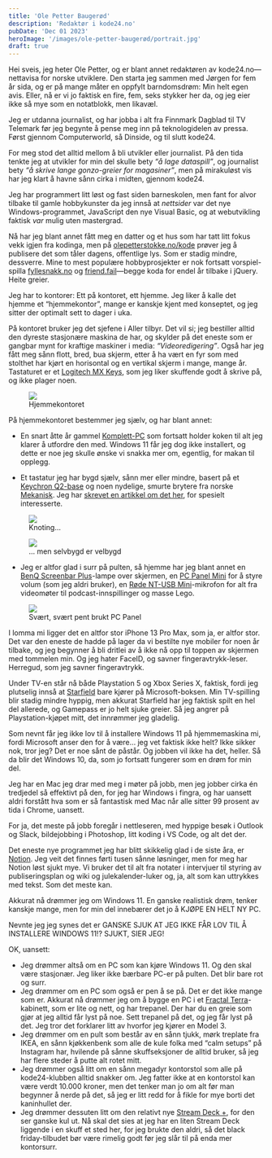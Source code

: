 ```yaml
---
title: 'Ole Petter Baugerød'
description: 'Redaktør i kode24.no'
pubDate: 'Dec 01 2023'
heroImage: '/images/ole-petter-baugerød/portrait.jpg'
draft: true
---
```







<Question1/>

Hei sveis, jeg heter Ole Petter, og er blant annet redaktøren av kode24.no—nettavisa for norske utviklere. Den starta jeg sammen med Jørgen for fem år sida, og er på mange måter en oppfylt barndomsdrøm: Min helt egen avis. Eller, nå er vi jo faktisk en fire, fem, seks stykker her da, og jeg eier ikke så mye som en notatblokk, men likavæl.

Jeg er utdanna journalist, og har jobba i alt fra Finnmark Dagblad til TV Telemark før jeg begynte å pense meg inn på teknologidelen av pressa. Først gjennom Computerworld, så Dinside, og til slutt kode24.

For meg stod det alltid mellom å bli utvikler eller journalist. På den tida tenkte jeg at utvikler for min del skulle bety _“å lage dataspill”_, og journalist bety _“å skrive lange gonzo-greier for magasiner”_, men på mirakuløst vis har jeg klart å havne sånn cirka i midten, gjennom kode24.

Jeg har programmert litt løst og fast siden barneskolen, men fant for alvor tilbake til gamle hobbykunster da jeg innså at _nettsider_ var det nye Windows-programmet, JavaScript den nye Visual Basic, og at webutvikling faktisk _var_ mulig uten mastergrad.

Nå har jeg blant annet fått meg en datter og et hus som har tatt litt fokus vekk igjen fra kodinga, men på [olepetterstokke.no/kode](olepetterstokke.no/kode) prøver jeg å publisere det som tåler dagens, offentlige lys. Som er stadig mindre, dessverre. Mine to mest populære hobbyprosjekter er nok fortsatt vorspiel-spilla [fyllesnakk.no](https://www.fyllesnakk.no/) og [friend.fail](https://friend.fail/)—begge koda for endel år tilbake i jQuery. Heite greier.

<Question2/>

Jeg har to kontorer: Ett på kontoret, ett hjemme. Jeg liker å kalle det hjemme et “hjemmekontor”, mange er kanskje kjent med konseptet, og jeg sitter der optimalt sett to dager i uka.

På kontoret bruker jeg det sjefene i Aller tilbyr. Det vil si; jeg bestiller alltid den dyreste stasjonære maskina de har, og skylder på det eneste som er gangbar mynt for kraftige maskiner i media: _“Videoredigering”_. Også har jeg fått meg sånn flott, bred, bua skjerm, etter å ha vært en fyr som med stolthet har kjørt en horisontal og en vertikal skjerm i mange, mange år. Tastaturet er et [Logitech MX Keys](https://www.logitech.com/no-no/products/keyboards/mx-keys-s.html), som jeg liker skuffende godt å skrive på, og ikke plager noen.


<figure>
    <img src='/images/ole-petter-baugerød/rig3.jpg'/>
    <figcaption>
        Hjemmekontoret
    </figcaption>
</figure>



På hjemmekontoret bestemmer jeg sjælv, og har blant annet:

* En snart åtte år gammel [Komplett-PC](https://www.komplett.no/brand/komplett-pc) som fortsatt holder koken til alt jeg klarer å utfordre den med. Windows 11 får jeg dog ikke installert, og dette er noe jeg skulle ønske vi snakka mer om, egentlig, for makan til opplegg.

* Et tastatur jeg har bygd sjælv, sånn mer eller mindre, basert på et [Keychron Q2-base](https://www.keychron.com/products/keychron-q2-qmk-custom-mechanical-keyboard) og noen nydelige, smurte brytere fra norske [Mekanisk](https://mekanisk.com/). Jeg har [skrevet en artikkel om det her](https://www.kode24.no/artikkel/sa-enkelt-bygger-du-ditt-eget-tastatur-en-skamfull-nytelse/80147043), for spesielt interesserte.

<figure>
    <img src='/images/ole-petter-baugerød/ole-med-tastatur.jpg'/>
    <figcaption>
        Knoting...
    </figcaption>
</figure>

<figure>
    <img src='/images/ole-petter-baugerød/keyboard.jpg'/>
    <figcaption>
        ... men selvbygd er velbygd
    </figcaption>
</figure>



* Jeg er altfor glad i surr på pulten, så hjemme har jeg blant annet en [BenQ Screenbar Plus](https://www.benq.com/en-us/lighting/monitor-light/screenbar-plus.html)-lampe over skjermen, en [PC Panel Mini](https://www.getpcpanel.com/product-page/pcpanel-mini) for å styre volum (som jeg aldri bruker), en [Røde NT-USB Mini](https://rode.com/en/microphones/usb/nt-usb-mini)-mikrofon for alt fra videomøter til podcast-innspillinger og masse Lego.

<figure>
    <img src='/images/ole-petter-baugerød/pc-panel.jpg'/>
    <figcaption>
        Svært, svært pent brukt PC Panel
    </figcaption>
</figure>

I lomma mi ligger det en altfor stor iPhone 13 Pro Max, som ja, er altfor stor. Det var den eneste de hadde på lager da vi bestilte nye mobiler for noen år tilbake, og jeg begynner å bli dritlei av å ikke nå opp til toppen av skjermen med tommelen min. Og jeg hater FaceID, og savner fingeravtrykk-leser. Herregud, som jeg savner fingeravtrykk.

Under TV-en står nå både Playstation 5 og Xbox Series X, faktisk, fordi jeg plutselig innså at [Starfield](https://bethesda.net/en/game/starfield) bare kjører på Microsoft-boksen. Min TV-spilling blir stadig mindre hyppig, men akkurat Starfield har jeg faktisk spilt en hel del allerede, og Gamepass er jo helt sjuke greier. Så jeg angrer på Playstation-kjøpet mitt, det innrømmer jeg gladelig.


<Question3/>

Som nevnt får jeg ikke lov til å installere Windows 11 på hjemmemaskina mi, fordi Microsoft anser den for å være… jeg vet faktisk ikke helt? Ikke sikker nok, tror jeg? Det er noe sånt de påstår. Og jobben vil ikke ha det, heller. Så da blir det Windows 10, da, som jo fortsatt fungerer som en drøm for min del.

Jeg har en Mac jeg drar med meg i møter på jobb, men jeg jobber cirka én tredjedel så effektivt på den, for jeg har Windows i fingra, og har uansett aldri forstått hva som er så fantastisk med Mac når alle sitter 99 prosent av tida i Chrome, uansett.

For ja, det meste på jobb foregår i nettleseren, med hyppige besøk i Outlook og Slack, bildejobbing i Photoshop, litt koding i VS Code, og alt det der.

Det eneste nye programmet jeg har blitt skikkelig glad i de siste åra, er [Notion](https://www.notion.so/). Jeg veit det finnes førti tusen sånne løsninger, men for meg har Notion løst sjukt mye. Vi bruker det til alt fra notater i intervjuer til styring av publiseringsplan og wiki og julekalender-luker og, ja, alt som kan uttrykkes med tekst. Som det meste kan.



<Question4/>

Akkurat nå drømmer jeg om Windows 11. En ganske realistisk drøm, tenker kanskje mange, men for min del innebærer det jo å KJØPE EN HELT NY PC.

Nevnte jeg jeg synes det er GANSKE SJUK AT JEG IKKE FÅR LOV TIL Å INSTALLERE WINDOWS 11!? SJUKT, SIER JEG!

OK, uansett:

* Jeg drømmer altså om en PC som kan kjøre Windows 11. Og den skal være stasjonær. Jeg liker ikke bærbare PC-er på pulten. Det blir bare rot og surr.
* Jeg drømmer om en PC som også er pen å se på. Det er det ikke mange som er. Akkurat nå drømmer jeg om å bygge en PC i et [Fractal Terra](https://www.fractal-design.com/products/cases/terra/terra/terra-jade/)-kabinett, som er lite og nett, og har trepanel. Der har du en greie som gjør at jeg alltid får lyst på noe. Sett trepanel på det, og jeg får lyst på det. Jeg tror det forklarer litt av hvorfor jeg kjører en Model 3.
* Jeg drømmer om en pult som består av en sånn tjukk, mørk treplate fra IKEA, en sånn kjøkkenbenk som alle de kule folka med “calm setups” på Instagram har, hvilende på sånne skuffseksjoner de alltid bruker, så jeg har flere steder å putte alt rotet mitt.
* Jeg drømmer også litt om en sånn megadyr kontorstol som alle på kode24-klubben alltid snakker om. Jeg fatter ikke at en kontorstol kan være verdt 10.000 kroner, men det tenker man jo om alt før man begynner å nerde på det, så jeg er litt redd for å fikle for mye borti det kaninhullet der.
* Jeg drømmer dessuten litt om den relativt nye [Stream Deck +](https://www.elgato.com/us/en/p/stream-deck-plus-black), for den ser ganske kul ut. Nå skal det sies at jeg har en liten Stream Deck liggende i en skuff et sted her, for jeg brukte den aldri, så det black friday-tilbudet bør være rimelig godt før jeg slår til på enda mer kontorsurr.